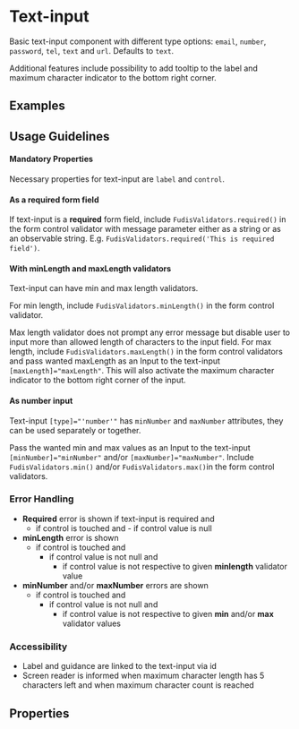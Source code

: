 
<Meta title="Components/Form/Text-input" />

# Text-input

Basic text-input component with different type options: `email`, `number`, `password`, `tel`, `text` and `url`. Defaults to `text`.

Additional features include possibility to add tooltip to the label and maximum character indicator to the bottom right corner.

## Examples

<Canvas of={TextInputStories.Examples}></Canvas>

## Usage Guidelines

#### Mandatory Properties

Necessary properties for text-input are `label` and `control`.

#### As a required form field

If text-input is a **required** form field, include `FudisValidators.required()` in the form control validator with message parameter either as a string or as an observable string. E.g. `FudisValidators.required('This is required field')`.

#### With minLength and maxLength validators

Text-input can have min and max length validators. 

For min length, include `FudisValidators.minLength()` in the form control validator.

Max length validator does not prompt any error message but disable user to input more than allowed length of characters to the input field. For max length, include `FudisValidators.maxLength()` in the form control validators and pass wanted maxLength as an Input to the text-input <code>[maxLength]="maxLength"</code>. This will also activate the maximum character indicator to the bottom right corner of the input.

#### As number input

Text-input <code>[type]="'number'"</code> has `minNumber` and `maxNumber` attributes, they can be used separately or together. 

Pass the wanted min and max values as an Input to the text-input <code>[minNumber]="minNumber"</code> and/or <code>[maxNumber]="maxNumber"</code>.
Include `FudisValidators.min()` and/or `FudisValidators.max()`in the form control validators. 

### Error Handling

- **Required** error is shown if text-input is required and
  - if control is touched and
			- if control value is null
- **minLength** error is shown
	- if control is touched and 
		- if control value is not null and
			- if control value is not respective to given **minlength** validator value
- **minNumber** and/or **maxNumber** errors are shown
	- if control is touched and
		- if control value is not null and
			- if control value is not respective to given **min** and/or **max** validator values

### Accessibility

- Label and guidance are linked to the text-input via id
- Screen reader is informed when maximum character length has 5 characters left and when maximum character count is reached

## Properties

<ArgTypes of={TextInputComponent} />